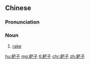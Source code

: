 ==Chinese==
{{zh-forms}}

===Pronunciation===
{{zh-pron
|m=pázi
|cat=n
}}

===Noun===
{{zh-noun}}

# [[rake]] {{zh-mw|m:把}}

[[hu:耙子]]
[[mg:耙子]]
[[tl:耙子]]
[[chr:耙子]]
[[zh:耙子]]